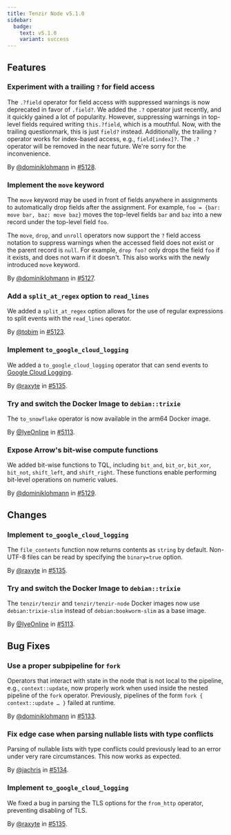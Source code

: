 ```yaml
---
title: Tenzir Node v5.1.0
sidebar:
  badge:
    text: v5.1.0
    variant: success
---
```


## Features

### Experiment with a trailing `?` for field access

The `.?field` operator for field access with suppressed warnings is now
deprecated in favor of `.field?`. We added the `.?` operator just recently, and
it quickly gained a lot of popularity. However, suppressing warnings in
top-level fields required writing `this.?field`, which is a mouthful. Now, with
the trailing questionmark, this is just `field?` instead. Additionally, the
trailing `?` operator works for index-based access, e.g., `field[index]?`. The
`.?` operator will be removed in the near future. We're sorry for the
inconvenience.

By [@dominiklohmann](https://github.com/dominiklohmann) in [#5128](https://github.com/tenzir/tenzir/pull/5128).

### Implement the `move` keyword

The `move` keyword may be used in front of fields anywhere in assignments to
automatically drop fields after the assignment. For example, `foo = {bar: move
bar, baz: move baz}` moves the top-level fields `bar` and `baz` into a new
record under the top-level field `foo`.

The `move`, `drop`, and `unroll` operators now support the `?` field access
notation to suppress warnings when the accessed field does not exist or the
parent record is `null`. For example, `drop foo?` only drops the field `foo` if
it exists, and does not warn if it doesn't. This also works with the newly
introduced `move` keyword.

By [@dominiklohmann](https://github.com/dominiklohmann) in [#5127](https://github.com/tenzir/tenzir/pull/5127).

### Add a `split_at_regex` option to `read_lines`

We added a `split_at_regex` option allows for the use of regular expressions to
split events with the `read_lines` operator.

By [@tobim](https://github.com/tobim) in [#5123](https://github.com/tenzir/tenzir/pull/5123).

### Implement `to_google_cloud_logging`

We added a `to_google_cloud_logging` operator that can send events to [Google
Cloud Logging](https://cloud.google.com/logging).

By [@raxyte](https://github.com/raxyte) in [#5135](https://github.com/tenzir/tenzir/pull/5135).

### Try and switch the Docker Image to `debian::trixie`

The `to_snowflake` operator is now available in the arm64 Docker image.

By [@IyeOnline](https://github.com/IyeOnline) in [#5113](https://github.com/tenzir/tenzir/pull/5113).

### Expose Arrow's bit-wise compute functions

We added bit-wise functions to TQL, including `bit_and`, `bit_or`, `bit_xor`,
`bit_not`, `shift_left`, and `shift_right`. These functions enable performing
bit-level operations on numeric values.

By [@dominiklohmann](https://github.com/dominiklohmann) in [#5129](https://github.com/tenzir/tenzir/pull/5129).

## Changes

### Implement `to_google_cloud_logging`

The `file_contents` function now returns contents as `string` by default.
Non-UTF-8 files can be read by specifying the `binary=true` option.

By [@raxyte](https://github.com/raxyte) in [#5135](https://github.com/tenzir/tenzir/pull/5135).

### Try and switch the Docker Image to `debian::trixie`

The `tenzir/tenzir` and `tenzir/tenzir-node` Docker images now use
`debian:trixie-slim` instead of `debian:bookworm-slim` as a base image.

By [@IyeOnline](https://github.com/IyeOnline) in [#5113](https://github.com/tenzir/tenzir/pull/5113).

## Bug Fixes

### Use a proper subpipeline for `fork`

Operators that interact with state in the node that is not local to the
pipeline, e.g., `context::update`, now properly work when used inside the nested
pipeline of the `fork` operator. Previously, pipelines of the form `fork {
context::update … }` failed at runtime.

By [@dominiklohmann](https://github.com/dominiklohmann) in [#5133](https://github.com/tenzir/tenzir/pull/5133).

### Fix edge case when parsing nullable lists with type conflicts

Parsing of nullable lists with type conflicts could previously lead to an error
under very rare circumstances. This now works as expected.

By [@jachris](https://github.com/jachris) in [#5134](https://github.com/tenzir/tenzir/pull/5134).

### Implement `to_google_cloud_logging`

We fixed a bug in parsing the TLS options for the `from_http` operator,
preventing disabling of TLS.

By [@raxyte](https://github.com/raxyte) in [#5135](https://github.com/tenzir/tenzir/pull/5135).
